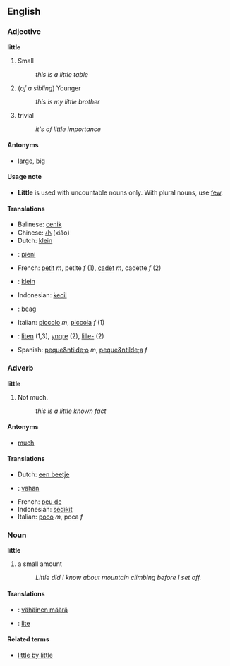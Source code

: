 ==English==
===Adjective===
'''little'''

#Small
#:''this is a little table''
#(''of a sibling'') Younger
#:''this is my little brother''
#trivial
#:''it's of little importance''

====Antonyms====
*[[large]], [[big]]

====Usage note====
*'''Little''' is used with uncountable nouns only. With plural nouns, use [[few]].


====Translations====
*Balinese: [[cenik]]
*Chinese: [[小]] (xiǎo)
*Dutch: [[klein]]
*{{fi}}: [[pieni]]
*French: [[petit]] ''m'', petite ''f'' (1), [[cadet]] ''m'', cadette ''f'' (2)
*{{de}}: [[klein]]
*Indonesian: [[kecil]]
*{{ga}}: [[beag]]
*Italian: [[piccolo]] ''m'', [[piccola]] ''f'' (1)
*{{sv}}: [[liten]] (1,3), [[yngre]] (2), [[lille-]] (2)
*Spanish: [[peque&ntilde;o]] ''m'', [[peque&ntilde;a]] ''f''

===Adverb===
'''little'''
#Not much.
#:''this is a little known fact''

====Antonyms====
*[[much]]

====Translations====
*Dutch: [[een beetje]]
*{{fi}}: [[vähän]]
*French: [[peu de]]
*Indonesian: [[sedikit]]
*Italian: [[poco]] ''m'', poca ''f''

===Noun===
'''little'''
#a small amount
#:''Little did I know about mountain climbing before I set off.''

====Translations====
*{{fi}}: [[vähäinen määrä]]
*{{sv}}: [[lite]]

====Related terms====
*[[little by little]]